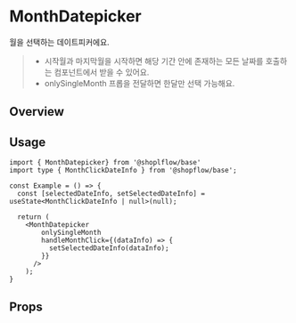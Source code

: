
<Meta of={MonthDatepickerStories} />

# MonthDatepicker
월을 선택하는 데이트피커에요.
> - 시작월과 마지막월을 시작하면 해당 기간 안에 존재하는 모든 날짜를 호출하는 컴포넌트에서 받을 수 있어요.
> - onlySingleMonth 프롭을 전달하면 한달만 선택 가능해요.

## Overview
<Canvas of={MonthDatepickerStories.Playground} />

## Usage
```tsx
import { MonthDatepicker} from '@shoplflow/base'
import type { MonthClickDateInfo } from '@shopflow/base';

const Example = () => {
  const [selectedDateInfo, setSelectedDateInfo] = useState<MonthClickDateInfo | null>(null);

  return (
    <MonthDatepicker
        onlySingleMonth
        handleMonthClick={(dataInfo) => {
          setSelectedDateInfo(dataInfo);
        }}
      />
    );
}
```

## Props
<Controls of={MonthDatepickerStories.Playground} />




